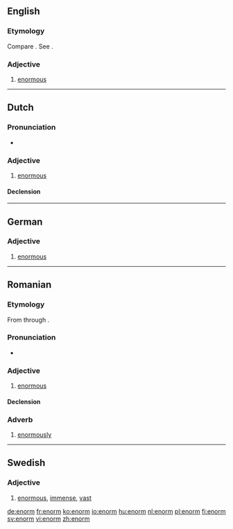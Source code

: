 ==English==

===Etymology===
Compare {{etyl|fr|-}} {{term|énorme}}. See {{term|enormous}}.

===Adjective===
{{en-adj}}

# {{obsolete}} [[enormous]]
#: {{rfquotek|Spenser}}

{{Webster 1913}}

----

==Dutch==

===Pronunciation===
* {{audio|Nl-enorm.ogg|Audio}}

===Adjective===
{{nl-adj|-}}
# [[enormous]]

====Declension====
{{nl-decl-adj-nc|2=-}}

----

==German==

===Adjective===
{{de-adj|enormer|enormsten}}

# [[enormous]]

----

==Romanian==

===Etymology===
From {{etyl|la|ro}} {{term|enormis|lang=la}} through {{etyl|fr|ro}} {{term|énorme|lang=fr}}.

===Pronunciation===
* {{IPA|/eˈnorm/|lang=ro}}

===Adjective===
{{ro-adj|4|head=enórm}}

# [[enormous]]

====Declension====
{{ro-adj-4}}

===Adverb===
{{ro-adv|head=enórm}}

# [[enormously]]

----

==Swedish==

===Adjective===
{{head|sv|adjective}}

# [[enormous]], [[immense]], [[vast]]

[[de:enorm]]
[[fr:enorm]]
[[ko:enorm]]
[[io:enorm]]
[[hu:enorm]]
[[nl:enorm]]
[[pl:enorm]]
[[fi:enorm]]
[[sv:enorm]]
[[vi:enorm]]
[[zh:enorm]]